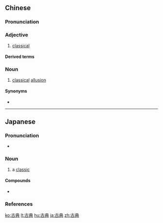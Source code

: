 ==Chinese==
{{zh-forms}}

===Pronunciation===
{{zh-pron
|m=gǔdiǎn
|c=gu2 din2
|h=pfs=kú-tién
|mn=kó͘-tián
|ma=Zh-gudian.ogg
|cat=a,n
}}

===Adjective===
{{zh-adj}}

# [[classical]] {{gloss|relating to ancient culture or society, when used as an attributive}}
#: {{zh-x|古典 文學|'''classical''' literature}}

====Derived terms====
{{zh-der|古典吉他|古典拉丁語|古典音樂|古典主義}}

===Noun===
{{zh-noun}}

# [[classical]] [[allusion]]

====Synonyms====
* {{zh-l|典故}}

{{zh-cat|Intermediate}}

----

==Japanese==
{{ja-kanjitab|こ|てん|yomi=o}}

===Pronunciation===
* {{ja-pron|こてん|y=o|acc=0|acc_ref=NHK}}

===Noun===
{{ja-noun|こてん}}

# a [[classic]]

====Compounds====
* {{ja-r|古典的|こてんてき}}

===References===
<references/>

[[ko:古典]]
[[lt:古典]]
[[hu:古典]]
[[ja:古典]]
[[zh:古典]]
